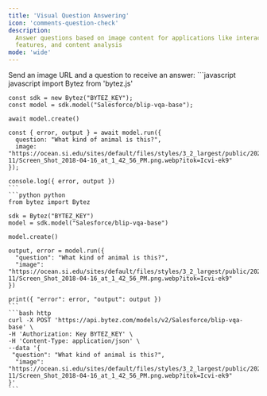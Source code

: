```yaml
---
title: 'Visual Question Answering'
icon: 'comments-question-check'
description:
  Answer questions based on image content for applications like interactive learning, accessibility
  features, and content analysis
mode: 'wide'
---
```



<Accordion defaultOpen title="Basic usage">
  Send an image URL and a question to receive an answer:

  <CodeGroup>
    ```javascript javascript
    import Bytez from 'bytez.js'

    const sdk = new Bytez("BYTEZ_KEY");
    const model = sdk.model("Salesforce/blip-vqa-base");

    await model.create()

    const { error, output } = await model.run({
      question: "What kind of animal is this?",
      image: "https://ocean.si.edu/sites/default/files/styles/3_2_largest/public/2023-11/Screen_Shot_2018-04-16_at_1_42_56_PM.png.webp?itok=Icvi-ek9"
    });

    console.log({ error, output })
    ```
    ```python python
    from bytez import Bytez

    sdk = Bytez("BYTEZ_KEY")
    model = sdk.model("Salesforce/blip-vqa-base")

    model.create()

    output, error = model.run({
      "question": "What kind of animal is this?",
      "image": "https://ocean.si.edu/sites/default/files/styles/3_2_largest/public/2023-11/Screen_Shot_2018-04-16_at_1_42_56_PM.png.webp?itok=Icvi-ek9"
    })

    print({ "error": error, "output": output })
    ```
    ```bash http
    curl -X POST 'https://api.bytez.com/models/v2/Salesforce/blip-vqa-base' \
    -H 'Authorization: Key BYTEZ_KEY' \
    -H 'Content-Type: application/json' \
    --data '{
     "question": "What kind of animal is this?",
      "image": "https://ocean.si.edu/sites/default/files/styles/3_2_largest/public/2023-11/Screen_Shot_2018-04-16_at_1_42_56_PM.png.webp?itok=Icvi-ek9"
    }'
    ```

  </CodeGroup>
      <Base64 type='image'/>

</Accordion>
